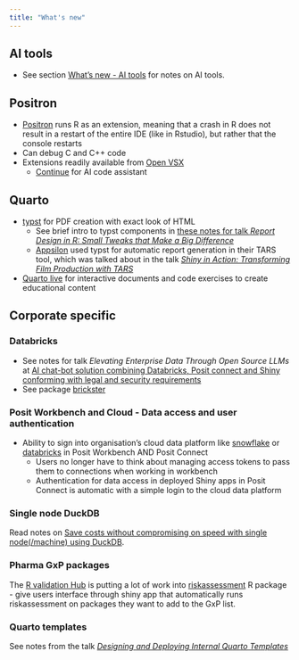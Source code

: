 ```yaml
---
title: "What's new"
---
```


## AI tools

-   See section [What's new - AI tools](tipsandtricks.qmd#sec:tipsandtricks-AI_tools) for notes on AI tools.
    
## Positron

-   [Positron](https://github.com/posit-dev/positron) runs R as an extension, meaning that a crash in R does not result in a restart of the entire IDE (like in Rstudio), but rather that the console restarts
-   Can debug C and C++ code
-   Extensions readily available from [Open VSX](https://open-vsx.org/)
    -   [Continue](https://github.com/continuedev/continue) for AI code assistant

## Quarto {#sec:what_new-quarto}

-   [typst](https://quarto.org/docs/output-formats/typst.html) for PDF creation with exact look of HTML
    -   See brief intro to typst components in [these notes for talk *Report Design in R: Small Tweaks that Make a Big Difference*](other_talks/quarto_custom.qmd#sec:typst_components)
    -   [Appsilon](https://www.appsilon.com/) used typst for automatic report generation in their TARS tool, which was talked about in the talk [*Shiny in Action: Transforming Film Production with TARS*](other_talks/end_to_end_ds.qmd#sec:TARS)
-   [Quarto live](https://github.com/r-wasm/quarto-live) for interactive documents and code exercises to create educational content

## Corporate specific

### Databricks

-   See notes for talk *Elevating Enterprise Data Through Open Source LLMs* at [AI chat-bot solution combining Databricks, Posit connect and Shiny conforming with legal and security requirements](other_talks/ai_not_generated.qmd#sec:databricks_ai_solution)
-   See package [brickster](https://github.com/databrickslabs/brickster)

### Posit Workbench and Cloud - Data access and user authentication

-   Ability to sign into organisation's cloud data platform like [snowflake](https://www.snowflake.com/en/) or [databricks](https://www.databricks.com/) in Posit Workbench AND Posit Connect
    -   Users no longer have to think about managing access tokens to pass them to connections when working in workbench
    -   Authentication for data access in deployed Shiny apps in Posit Connect is automatic with a simple login to the cloud data platform
    
### Single node DuckDB

Read notes on [Save costs without compromising on speed with single node(/machine) using DuckDB](keynotes/04duckdb.qmd#sec:save_single_node).

### Pharma GxP packages

The [R validation Hub](https://www.pharmar.org/) is putting a lot of work into [riskassessment](https://www.pharmar.org/posts/news/updates-aug-2024/) R package - give users interface through shiny app that automatically runs riskassessment on packages they want to add to the GxP list.

### Quarto templates

See notes from the talk [*Designing and Deploying Internal Quarto Templates*](other_talks/quarto_custom.qmd#sec:quarto_internal_templates)